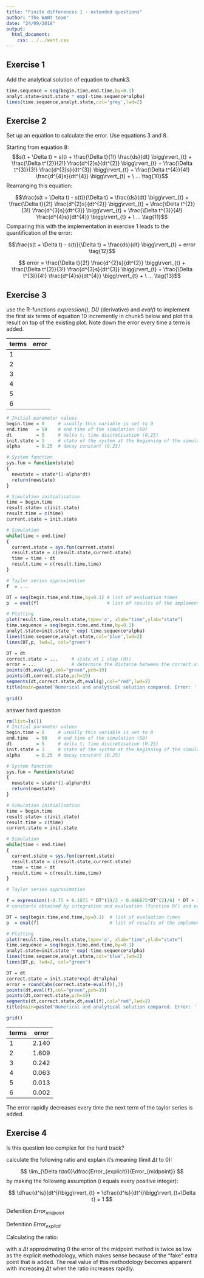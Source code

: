 ```yaml
---
title: "Finite differences 1 - extended questions"
author: "The WANT team"
date: "24/09/2018"
output:
  html_document:
    css: ../../want.css
---
```


## Exercise 1
<span class="question">
Add the analytical solution of equation to chunk3.
</span>

<span class = "answer">
```r
time.sequence = seq(begin.time,end.time,by=0.1)
analyt.state=init.state * exp(-time.sequence*alpha)
lines(time.sequence,analyt.state,col='grey',lwd=2)
```
</span>

## Exercise 2
<span class="question">
Set up an equation to calculate the error. Use equations 3 and 8.
</span>

<span class = "answer">
Starting from equation 8:
$$s(t + \Delta t) = s(t) + \frac{\Delta t}{1!} \frac{ds}{dt} \bigg\rvert_{t} + \frac{\Delta t^{2}}{2!} \frac{d^{2}s}{dt^{2}} \bigg\rvert_{t} + \frac{\Delta t^{3}}{3!} \frac{d^{3}s}{dt^{3}} \bigg\rvert_{t} + \frac{\Delta t^{4}}{4!} \frac{d^{4}s}{dt^{4}} \bigg\rvert_{t} + \ ...     \tag{10}$$
Rearranging this equation:

$$\frac{s(t + \Delta t) - s(t)}{\Delta t} =  \frac{ds}{dt} \bigg\rvert_{t} + \frac{\Delta t}{2!} \frac{d^{2}s}{dt^{2}} \bigg\rvert_{t} + \frac{\Delta t^{2}}{3!} \frac{d^{3}s}{dt^{3}} \bigg\rvert_{t} + \frac{\Delta t^{3}}{4!} \frac{d^{4}s}{dt^{4}} \bigg\rvert_{t} + \ ... \tag{11}$$
Comparing this with the implementation in exercise 1 leads to the quantification of the error:

$$\frac{s(t + \Delta t) - s(t)}{\Delta t} =  \frac{ds}{dt} \bigg\rvert_{t} + error    \tag{12}$$

$$ error = \frac{\Delta t}{2!} \frac{d^{2}s}{dt^{2}} \bigg\rvert_{t} + \frac{\Delta t^{2}}{3!} \frac{d^{3}s}{dt^{3}} \bigg\rvert_{t} + \frac{\Delta t^{3}}{4!} \frac{d^{4}s}{dt^{4}} \bigg\rvert_{t} + \ ... \tag{13}$$
</span>

## Exercise 3
<span class="question">

use the R-functions *expression()*, *D()* (derivative) and *eval()* to implement the first six terms of equation 10 incremently in chunk5 below and plot this result on top of the existing plot. Note down the error every time a term is added.

terms | error 
----- | ----- 
1 |
2 |  
3 |
4 |
5 | 
6 | 

```r
# Initial parameter values
begin.time = 0     # usually this variable is set to 0
end.time   = 50    # end time of the simulation (50)
dt         = 5     # delta t; time discretisation (0.25)
init.state = 3     # state of the system at the beginning of the simulation (3)
alpha      = 0.25  # decay constant (0.25)

# System function
sys.fun = function(state)
{
  newstate = state*(1-alpha*dt)
  return(newstate)
}

# Simulation initialisation
time = begin.time
result.state= c(init.state)
result.time = c(time)
current.state = init.state

# Simulation
while(time < end.time)
{
  current.state = sys.fun(current.state)
  result.state = c(result.state,current.state)
  time = time + dt
  result.time = c(result.time,time)
}

# Taylor series approximation
f  = ...                 

DT = seq(begin.time,end.time,by=0.1) # list of evaluation times
p  = eval(f)                         # list of results of the implemented funtion

# Plotting
plot(result.time,result.state,type='o', xlab="time",ylab="state")
time.sequence = seq(begin.time,end.time,by=0.1)
analyt.state=init.state * exp(-time.sequence*alpha)
lines(time.sequence,analyt.state,col='blue',lwd=2)
lines(DT,p, lwd=2, col="green")

DT = dt
correct.state = ...     # state at 1 step (dt)
error = ...             # determine the distance between the correct.state and the value calculated with the taylor series 
points(dt,eval(g),col="green",pch=19)
points(dt,correct.state,pch=19)
segments(dt,correct.state,dt,eval(g),col="red",lwd=2)
title(main=paste('Numerical and analytical solution compared. Error: ',error))
      
grid()
```

</span>

<span class="answer">
answer hard question

```r
rm(list=ls())
# Initial parameter values
begin.time = 0     # usually this variable is set to 0
end.time   = 50    # end time of the simulation (50)
dt         = 5     # delta t; time discretisation (0.25)
init.state = 3     # state of the system at the beginning of the simulation (3)
alpha      = 0.25  # decay constant (0.25)

# System function
sys.fun = function(state)
{
  newstate = state*(1-alpha*dt)
  return(newstate)
}

# Simulation initialisation
time = begin.time
result.state= c(init.state)
result.time = c(time)
current.state = init.state

# Simulation
while(time < end.time)
{
  current.state = sys.fun(current.state)
  result.state = c(result.state,current.state)
  time = time + dt
  result.time = c(result.time,time)
}

# Taylor series approximation

f = expression((-0.75 + 0.1875 * DT^(1)/2 - 0.046875*DT^(2)/6) * DT + 3)   
# constants obtained by integration and evaluation (function D() and eval())

DT = seq(begin.time,end.time,by=0.1)  # list of evaluation times
p  = eval(f)                          # list of results of the implemented funtion

# Plotting
plot(result.time,result.state,type='o', xlab="time",ylab="state")
time.sequence = seq(begin.time,end.time,by=0.1)
analyt.state=init.state * exp(-time.sequence*alpha)
lines(time.sequence,analyt.state,col='blue',lwd=2)
lines(DT,p, lwd=2, col="green")

DT = dt
correct.state = init.state*exp(-dt*alpha)
error = round(abs(correct.state-eval(f)),3)
points(dt,eval(f),col="green",pch=19)
points(dt,correct.state,pch=19)
segments(dt,correct.state,dt,eval(f),col="red",lwd=2)
title(main=paste('Numerical and analytical solution compared. Error: ',error))

grid()
```

terms | error 
----- | ----- 
1 | 2.140
2 | 1.609 
3 | 0.242 
4 | 0.063 
5 | 0.013 
6 | 0.002 

The error rapidly decreases every time the next term of the taylor series is added.

</span>

## Exercise 4
<span class="question">
<span class="comment">  Is this question too complex for the hard track? </span>

calculate the following ratio and explain it's meaning (limit $\Delta t$ to 0):

$$ \lim_{\Delta t\to0}\dfrac{Error_{explicit}}{Error_{midpoint}} $$
by making the following assumption ($i$ equals every positive integer):

$$
\dfrac{d^is}{dt^i}\bigg\rvert_{t} = \dfrac{d^is}{dt^i}\bigg\rvert_{t+\Delta t} = 1
$$
</span>

<span class="answer">

Defenition $Error_{midpoint}$

\begin{matrix}

s(t+\frac{1}{2}\Delta t) = s(t) + \frac{1}{2}\Delta t \dfrac{ds}{dt}\bigg\rvert_{t} + \sum_{i=2}^{\infty} \dfrac{(\frac{1}{2}\Delta t)^i}{i!}\dfrac{d^is}{dt^i}\bigg\rvert_{t}\\

\tilde{s} = s(t) + \frac{1}{2}\Delta t \dfrac{ds}{dt}\bigg\rvert_{t} \approx s(t+\frac{1}{2}\Delta t)\\

s(t+\Delta t) = s(t+\frac{1}{2}\Delta t) + \frac{1}{2}\Delta t \dfrac{ds}{dt}\bigg\rvert_{t+\Delta t} + \sum_{i=2}^{\infty} \dfrac{(\frac{1}{2}\Delta t)^i}{i!}\dfrac{d^is}{dt^i}\bigg\rvert_{t+\Delta t}\\

s(t+\Delta t) \approx s(t+\frac{1}{2}\Delta t) + \frac{1}{2}\Delta t \dfrac{ds}{dt}\bigg\rvert_{t + \Delta t}\\

Error_{midpoint} = \sum_{i=2}^{\infty} \dfrac{(\frac{1}{2}\Delta t)^i}{i!} (\dfrac{d^is}{dt^i}\bigg\rvert_{t} + \dfrac{d^is}{dt^i}\bigg\rvert_{t+\Delta t})\\

Error_{midpoint} = \sum_{i=2}^{\infty} \dfrac{(\Delta t)^i}{2^{i-1}i!} \dfrac{d^is}{dt^i}\bigg\rvert_{t}

\end{matrix}

Defenition $Error_{explicit}$

\begin{matrix}

s(t+\Delta t) = s(t) + \Delta t \dfrac{ds}{dt}\bigg\rvert_{t} + \sum_{i=2}^{\infty} \dfrac{(\Delta t)^i}{i!} \dfrac{d^is}{dt^i}\bigg\rvert_{t} \\

s(t+\Delta t) \approx s(t) + \Delta t \dfrac{ds}{dt}\bigg\rvert_{t}\\

Error_{explicit} = \sum_{i=2}^{\infty} \dfrac{(\Delta t)^i}{i!} \dfrac{d^is}{dt^i}\bigg\rvert_{t} 

\end{matrix}

Calculating the ratio:
\begin{align}

Error_{explicit}/Error_{midpoint} &=& \dfrac{\sum_{i=2}^{\infty} \dfrac{(\Delta t)^i}{i!} \dfrac{d^is}{dt^i}\bigg\rvert_{t} }{\sum_{i=2}^{\infty} \dfrac{(\Delta t)^i}{2^{i-1}i!} \dfrac{d^is}{dt^i}\bigg\rvert_{t}}\\

Error_{explicit}/Error_{midpoint} &=& \dfrac{\sum_{i=2}^{\infty} \dfrac{(\Delta t)^i}{i!}}{\sum_{i=2}^{\infty} \dfrac{(\Delta t)^i}{2^{i-1}i!}}\\

Error_{explicit}/Error_{midpoint} &=& \dfrac{-\Delta t + e^{\Delta t} - 1}{-\Delta t + 2e^{\frac{\Delta t}{2}} - 2}

\end{align}

\begin{align}
\lim_{\Delta t\to0}\dfrac{-\Delta t + e^{\Delta t} - 1}{-\Delta t + 2e^{\frac{\Delta t}{2}} - 2} = 2

\end{align}

with a $\Delta t$ approximating 0 the error of the midpoint method is twice as low as the explicit methodology, which makes sense because of the "fake" extra point that is added. The real value of this methodology becomes apparent with increasing $\Delta t$ when the ratio increases rapidly.

</span>





